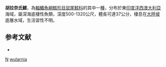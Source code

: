 {{Speciesbox
| taxon = Nezumia wularnia
| status = NE
| status_system = iucn3.1
| trend = unknow
| binomial_authority = [[Iwamoto|Iwamoto]] & [[Williams|Williams]], 1999
| synonyms = 
}}
'''胡拉奈氏鱈'''，為[[輻鰭魚綱|輻鰭魚綱]][[鱈形目|鱈形目]][[鼠尾鱈科|鼠尾鱈科]]的其中一[[種|種]]，分布於東[[印度洋|印度洋]][[西澳大利亞|西澳大利亞]]海域，屬深海底棲性魚類，深度500-1320公尺，體長可達37公分，棲息在[[大陸坡|大陸坡]]底層水域，生活習性不明。

==参考文献==
*{{FishBase_species|genus=Nezumia|species=wularnia|year=2016|month=1}}

{{taxonbar}}
[[Category:1999年描述的鱼类|N]]
[[Category:奈氏鱈屬|wularnia]]